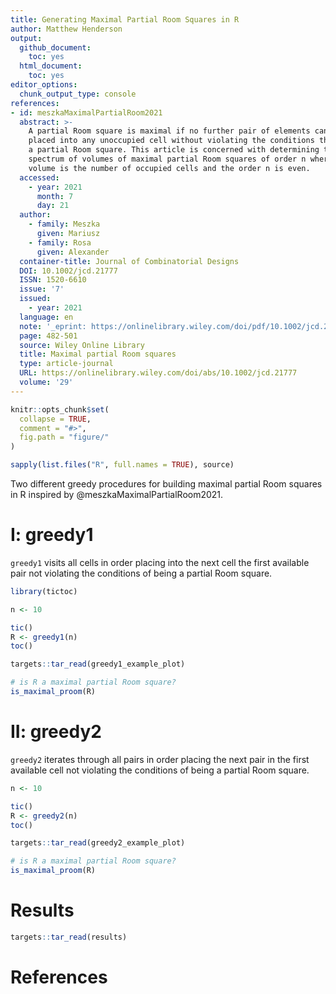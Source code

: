 ```yaml
---
title: Generating Maximal Partial Room Squares in R
author: Matthew Henderson
output:
  github_document:
    toc: yes
  html_document:
    toc: yes
editor_options: 
  chunk_output_type: console
references:
- id: meszkaMaximalPartialRoom2021
  abstract: >-
    A partial Room square is maximal if no further pair of elements can be
    placed into any unoccupied cell without violating the conditions that define
    a partial Room square. This article is concerned with determining the
    spectrum of volumes of maximal partial Room squares of order n where the
    volume is the number of occupied cells and the order n is even.
  accessed:
    - year: 2021
      month: 7
      day: 21
  author:
    - family: Meszka
      given: Mariusz
    - family: Rosa
      given: Alexander
  container-title: Journal of Combinatorial Designs
  DOI: 10.1002/jcd.21777
  ISSN: 1520-6610
  issue: '7'
  issued:
    - year: 2021
  language: en
  note: '_eprint: https://onlinelibrary.wiley.com/doi/pdf/10.1002/jcd.21777'
  page: 482-501
  source: Wiley Online Library
  title: Maximal partial Room squares
  type: article-journal
  URL: https://onlinelibrary.wiley.com/doi/abs/10.1002/jcd.21777
  volume: '29'
---
```


<!-- README.md is generated from README.Rmd. Please edit that file -->

```r
knitr::opts_chunk$set(
  collapse = TRUE,
  comment = "#>",
  fig.path = "figure/"
)

sapply(list.files("R", full.names = TRUE), source)
```

Two different greedy procedures
for building maximal partial Room squares
in R
inspired by
@meszkaMaximalPartialRoom2021.

# I: greedy1

`greedy1`
visits all cells in order placing
into the next cell the first available
pair not violating the conditions
of being a partial Room square.

```r
library(tictoc)

n <- 10

tic()
R <- greedy1(n)
toc()
```

```r
targets::tar_read(greedy1_example_plot)
```

```r
# is R a maximal partial Room square?
is_maximal_proom(R)
```

# II: greedy2

`greedy2`
iterates through all pairs in order
placing the next pair in the first available cell
not violating the conditions of being a partial
Room square.

```r
n <- 10

tic()
R <- greedy2(n)
toc()
```

```r
targets::tar_read(greedy2_example_plot)
```

```r
# is R a maximal partial Room square?
is_maximal_proom(R)
```

# Results

```r
targets::tar_read(results)
```

# References